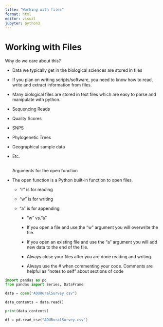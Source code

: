 ```yaml
---
title: "Working with files"
format: html
editor: visual
jupyter: python3
---
```


# Working with Files

Why do we care about this?​

-   Data we typically get in the biological sciences are stored in files​

-   If you plan on writing scripts/software, you need to know how to read, write and extract information from files.​

-   Many biological files are stored in text files which are easy to parse and manipulate with python. ​

-   Sequencing Reads​

-   Quality Scores​

-   SNPS​

-   Phylogenetic Trees​

-   Geographical sample data​

-   Etc.​

    ## 

    Arguments for the open function

-   The open function is a Python built-in function to open files.

    -   "r" is for reading​

    -   "w" is for writing​

    -   "a" is for appending​

        -   "w" vs."a"​

        -   If you open a file and use the "w" argument you will overwrite the file.​

        -   If you open an existing file and use the "a" argument you will add new data to the end of the file. ​

        -   Always close your files after you are done reading and writing.

        -   Always use the \# when commenting your code. Comments are helpful as "notes to self" about sections of code

```python

import pandas as pd
from pandas import Series, DataFrame

data = open("AOURuralSurvey.csv")

data_contents = data.read() 

print(data_contents)

df = pd.read_csv("AOURuralSurvey.csv")
```
